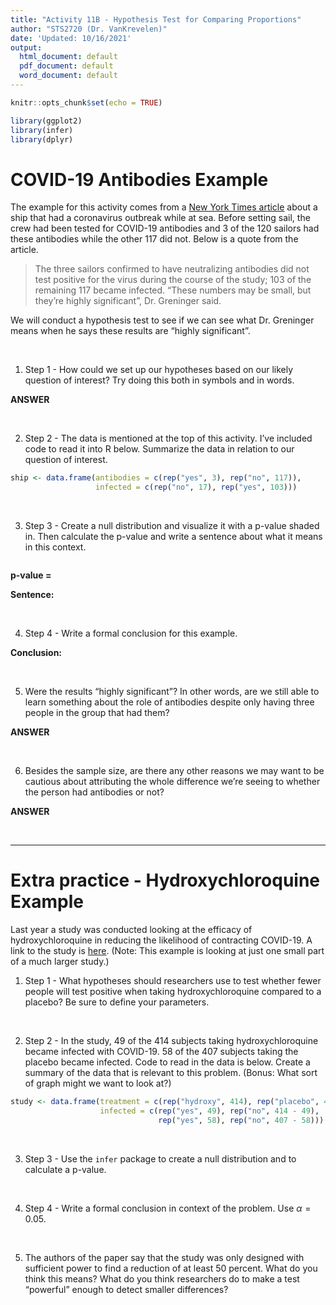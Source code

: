 ```yaml
---
title: "Activity 11B - Hypothesis Test for Comparing Proportions"
author: "STS2720 (Dr. VanKrevelen)"
date: 'Updated: 10/16/2021'
output:
  html_document: default
  pdf_document: default
  word_document: default
---
```


```r
knitr::opts_chunk$set(echo = TRUE)
```

```r
library(ggplot2)
library(infer)
library(dplyr)
```

# COVID-19 Antibodies Example

The example for this activity comes from a [New York Times article](https://www.nytimes.com/2020/08/19/health/coronavirus-fishing-boat.html) about a ship that had a coronavirus outbreak while at sea. Before setting sail, the crew had been tested for COVID-19 antibodies and 3 of the 120 sailors had these antibodies while the other 117 did not. Below is a quote from the article.

> The three sailors confirmed to have neutralizing antibodies did not test positive for the virus during the course of the study; 103 of the remaining 117 became infected. "These numbers may be small, but they’re highly significant", Dr. Greninger said.

We will conduct a hypothesis test to see if we can see what Dr. Greninger means when he says these results are "highly significant".

<br>


1. Step 1 - How could we set up our hypotheses based on our likely question of interest? Try doing this both in symbols and in words.

**ANSWER**

<br>


2. Step 2 - The data is mentioned at the top of this activity. I've included code to read it into R below. Summarize the data in relation to our question of interest.

```r
ship <- data.frame(antibodies = c(rep("yes", 3), rep("no", 117)),
                   infected = c(rep("no", 17), rep("yes", 103)))
```

<br>


3. Step 3 - Create a null distribution and visualize it with a p-value shaded in. Then calculate the p-value and write a sentence about what it means in this context.

```r

```

**p-value = **

**Sentence: **

<br>


4. Step 4 - Write a formal conclusion for this example.

**Conclusion:**

<br>


5. Were the results "highly significant"? In other words, are we still able to learn something about the role of antibodies despite only having three people in the group that had them?

**ANSWER**

<br>


6. Besides the sample size, are there any other reasons we may want to be cautious about attributing the whole difference we're seeing to whether the person had antibodies or not?

**ANSWER**

<br>


---

# Extra practice - Hydroxychloroquine Example

Last year a study was conducted looking at the efficacy of hydroxychloroquine in reducing the likelihood of contracting COVID-19. A link to the study is [here](https://www.nejm.org/doi/pdf/10.1056/NEJMoa2016638?articleTools=true). (Note: This example is looking at just one small part of a much larger study.)

1. Step 1 - What hypotheses should researchers use to test whether fewer people will test positive when taking hydroxychloroquine compared to a placebo? Be sure to define your parameters.

<br>


2. Step 2 - In the study, 49 of the 414 subjects taking hydroxychloroquine became infected with COVID-19. 58 of the 407 subjects taking the placebo became infected. Code to read in the data is below. Create a summary of the data that is relevant to this problem. (Bonus: What sort of graph might we want to look at?)

```r
study <- data.frame(treatment = c(rep("hydroxy", 414), rep("placebo", 407)),
                    infected = c(rep("yes", 49), rep("no", 414 - 49),
                                 rep("yes", 58), rep("no", 407 - 58)))
```

<br>


3. Step 3 - Use the `infer` package to create a null distribution and to calculate a p-value.

<br>


4. Step 4 - Write a formal conclusion in context of the problem. Use $\alpha = 0.05$.

<br>


5. The authors of the paper say that the study was only designed with sufficient power to find a reduction of at least 50 percent. What do you think this means? What do you think researchers do to make a test "powerful" enough to detect smaller differences?

